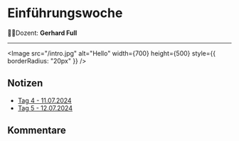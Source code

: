 
# **Einführungswoche**

🧑‍🏫Dozent: **Gerhard Full**

---


<Image
  src="/intro.jpg"
  alt="Hello"
  width={700}
  height={500}
  style={{ borderRadius: "20px" }}
/>
## Notizen

- [Tag 4 - 11.07.2024](LF00/tag4.md)
- [Tag 5 - 12.07.2024](LF00/tag5.md)

## Kommentare

<br />
<br />

<Comments />
